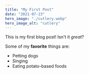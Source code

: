 ```yaml
---
title: "My First Post"
date: "2021-07-23"
hero_image: "./cutlery.webp"
hero_image_alt: "cutlery"
---
```


This is my first blog post! Isn't it *great*?

Some of my **favorite** things are:

* Petting dogs
* Singing
* Eating potato-based foods